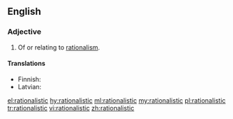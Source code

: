 ==English==

===Adjective===
{{en-adj}}
# Of or relating to [[rationalism]].

====Translations====
{{trans-top|relating to rationalism}}
* Finnish: {{t+|fi|rationalistinen}}
* Latvian: {{t|lv|racionālistisks}}
{{trans-mid}}
{{trans-bottom}}

[[el:rationalistic]]
[[hy:rationalistic]]
[[ml:rationalistic]]
[[my:rationalistic]]
[[pl:rationalistic]]
[[tr:rationalistic]]
[[vi:rationalistic]]
[[zh:rationalistic]]